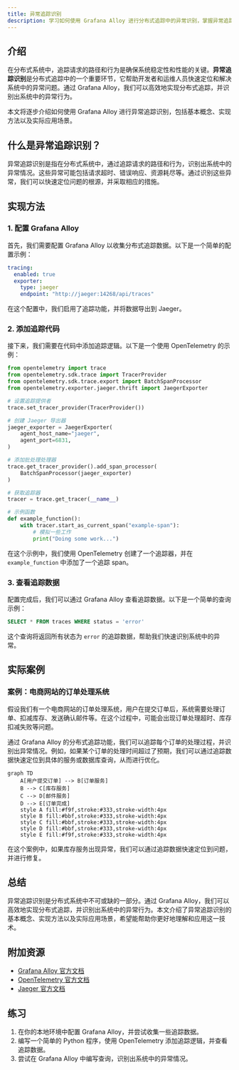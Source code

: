 ```yaml
---
title: 异常追踪识别
description: 学习如何使用 Grafana Alloy 进行分布式追踪中的异常识别，掌握异常追踪的基本概念、实现方法以及实际应用场景。
---
```


## 介绍

在分布式系统中，追踪请求的路径和行为是确保系统稳定性和性能的关键。**异常追踪识别**是分布式追踪中的一个重要环节，它帮助开发者和运维人员快速定位和解决系统中的异常问题。通过 Grafana Alloy，我们可以高效地实现分布式追踪，并识别出系统中的异常行为。

本文将逐步介绍如何使用 Grafana Alloy 进行异常追踪识别，包括基本概念、实现方法以及实际应用场景。

## 什么是异常追踪识别？

异常追踪识别是指在分布式系统中，通过追踪请求的路径和行为，识别出系统中的异常情况。这些异常可能包括请求超时、错误响应、资源耗尽等。通过识别这些异常，我们可以快速定位问题的根源，并采取相应的措施。

## 实现方法

### 1. 配置 Grafana Alloy

首先，我们需要配置 Grafana Alloy 以收集分布式追踪数据。以下是一个简单的配置示例：

```yaml
tracing:
  enabled: true
  exporter:
    type: jaeger
    endpoint: "http://jaeger:14268/api/traces"
```

在这个配置中，我们启用了追踪功能，并将数据导出到 Jaeger。

### 2. 添加追踪代码

接下来，我们需要在代码中添加追踪逻辑。以下是一个使用 OpenTelemetry 的示例：

```python
from opentelemetry import trace
from opentelemetry.sdk.trace import TracerProvider
from opentelemetry.sdk.trace.export import BatchSpanProcessor
from opentelemetry.exporter.jaeger.thrift import JaegerExporter

# 设置追踪提供者
trace.set_tracer_provider(TracerProvider())

# 创建 Jaeger 导出器
jaeger_exporter = JaegerExporter(
    agent_host_name="jaeger",
    agent_port=6831,
)

# 添加批处理处理器
trace.get_tracer_provider().add_span_processor(
    BatchSpanProcessor(jaeger_exporter)
)

# 获取追踪器
tracer = trace.get_tracer(__name__)

# 示例函数
def example_function():
    with tracer.start_as_current_span("example-span"):
        # 模拟一些工作
        print("Doing some work...")
```

在这个示例中，我们使用 OpenTelemetry 创建了一个追踪器，并在 `example_function` 中添加了一个追踪 span。

### 3. 查看追踪数据

配置完成后，我们可以通过 Grafana Alloy 查看追踪数据。以下是一个简单的查询示例：

```sql
SELECT * FROM traces WHERE status = 'error'
```

这个查询将返回所有状态为 `error` 的追踪数据，帮助我们快速识别系统中的异常。

## 实际案例

### 案例：电商网站的订单处理系统

假设我们有一个电商网站的订单处理系统，用户在提交订单后，系统需要处理订单、扣减库存、发送确认邮件等。在这个过程中，可能会出现订单处理超时、库存扣减失败等问题。

通过 Grafana Alloy 的分布式追踪功能，我们可以追踪每个订单的处理过程，并识别出异常情况。例如，如果某个订单的处理时间超过了预期，我们可以通过追踪数据快速定位到具体的服务或数据库查询，从而进行优化。

```mermaid
graph TD
    A[用户提交订单] --> B[订单服务]
    B --> C[库存服务]
    C --> D[邮件服务]
    D --> E[订单完成]
    style A fill:#f9f,stroke:#333,stroke-width:4px
    style B fill:#bbf,stroke:#333,stroke-width:4px
    style C fill:#bbf,stroke:#333,stroke-width:4px
    style D fill:#bbf,stroke:#333,stroke-width:4px
    style E fill:#f9f,stroke:#333,stroke-width:4px
```

在这个案例中，如果库存服务出现异常，我们可以通过追踪数据快速定位到问题，并进行修复。

## 总结

异常追踪识别是分布式系统中不可或缺的一部分。通过 Grafana Alloy，我们可以高效地实现分布式追踪，并识别出系统中的异常行为。本文介绍了异常追踪识别的基本概念、实现方法以及实际应用场景，希望能帮助你更好地理解和应用这一技术。

## 附加资源

- [Grafana Alloy 官方文档](https://grafana.com/docs/alloy/latest/)
- [OpenTelemetry 官方文档](https://opentelemetry.io/docs/)
- [Jaeger 官方文档](https://www.jaegertracing.io/docs/)

## 练习

1. 在你的本地环境中配置 Grafana Alloy，并尝试收集一些追踪数据。
2. 编写一个简单的 Python 程序，使用 OpenTelemetry 添加追踪逻辑，并查看追踪数据。
3. 尝试在 Grafana Alloy 中编写查询，识别出系统中的异常情况。